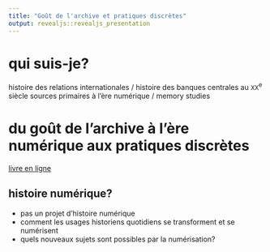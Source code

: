 ```yaml
---
title: "Goût de l'archive et pratiques discrètes"
output: revealjs::revealjs_presentation
---
```


# qui suis-je?

histoire des relations internationales / histoire des banques centrales au <small>XX</small><sup>e</sup> siècle
sources primaires à l'ère numérique / memory studies

# du goût de l'archive à l'ère numérique aux pratiques discrètes

> 

[livre en ligne](https://gout-numerique.net)

## histoire numérique?



- pas un projet d'histoire numérique
- comment les usages historiens quotidiens se transforment et se numérisent
- quels nouveaux sujets sont possibles par la numérisation?

## 

##


